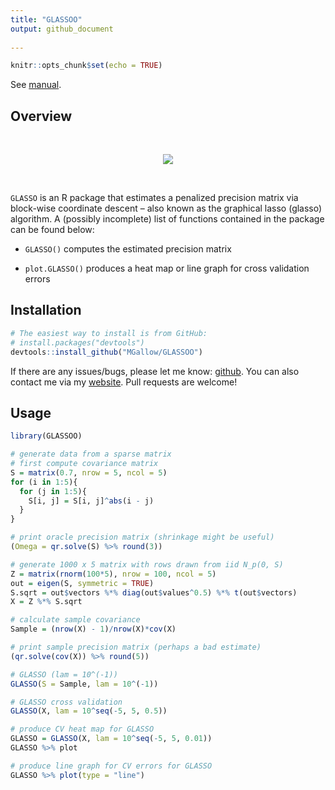 ```yaml
---
title: "GLASSOO"
output: github_document
  
---
```


```r
knitr::opts_chunk$set(echo = TRUE)
```


See [manual](https://github.com/MGallow/GLASSO/blob/master/GLASSO.pdf).

## Overview

<br>\vspace{0.5cm}

<p align="center">
  <img src="lik.gif">
</p>

<br>\vspace{0.5cm}


`GLASSO` is an R package that estimates a penalized precision matrix via block-wise coordinate descent -- also known as the graphical lasso (glasso) algorithm. A (possibly incomplete) list of functions contained in the package can be found below:

* `GLASSO()` computes the estimated precision matrix

* `plot.GLASSO()` produces a heat map or line graph for cross validation errors


## Installation

```r
# The easiest way to install is from GitHub:
# install.packages("devtools")
devtools::install_github("MGallow/GLASSOO")
```

If there are any issues/bugs, please let me know: [github](https://github.com/MGallow/GLASSOO/issues). You can also contact me via my [website](http://users.stat.umn.edu/~gall0441/). Pull requests are welcome!

## Usage

```r
library(GLASSOO)

# generate data from a sparse matrix
# first compute covariance matrix
S = matrix(0.7, nrow = 5, ncol = 5)
for (i in 1:5){
  for (j in 1:5){
    S[i, j] = S[i, j]^abs(i - j)
  }
}

# print oracle precision matrix (shrinkage might be useful)
(Omega = qr.solve(S) %>% round(3))

# generate 1000 x 5 matrix with rows drawn from iid N_p(0, S)
Z = matrix(rnorm(100*5), nrow = 100, ncol = 5)
out = eigen(S, symmetric = TRUE)
S.sqrt = out$vectors %*% diag(out$values^0.5) %*% t(out$vectors)
X = Z %*% S.sqrt

# calculate sample covariance
Sample = (nrow(X) - 1)/nrow(X)*cov(X)

# print sample precision matrix (perhaps a bad estimate)
(qr.solve(cov(X)) %>% round(5))

# GLASSO (lam = 10^(-1))
GLASSO(S = Sample, lam = 10^(-1))

# GLASSO cross validation
GLASSO(X, lam = 10^seq(-5, 5, 0.5))

# produce CV heat map for GLASSO
GLASSO = GLASSO(X, lam = 10^seq(-5, 5, 0.01))
GLASSO %>% plot

# produce line graph for CV errors for GLASSO
GLASSO %>% plot(type = "line")

```
